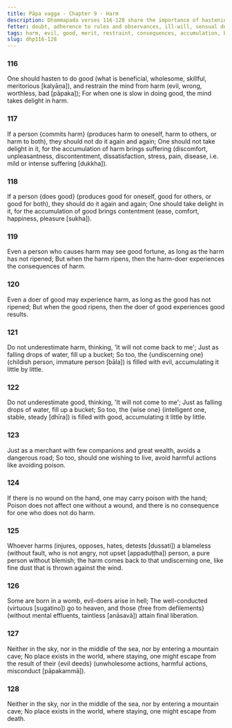 ```yaml
---
title: Pāpa vagga - Chapter 9 - Harm
description: Dhammapada verses 116-128 share the importance of hastening to do good, restraining the mind from harm, the consequences of harm and good, the accumulation of evil and good, the importance of avoiding harmful actions, the consequences of harming a blameless person, the results of evil and good, and the inevitability of death.
fetter: doubt, adherence to rules and observances, ill-will, sensual desire, conceit, personal existence, ignorance
tags: harm, evil, good, merit, restraint, consequences, accumulation, blameless, death, suffering, contentment, dhp
slug: dhp116-128
---
```


### 116

One should hasten to do good (what is beneficial, wholesome, skillful, meritorious [kalyāṇa]),
and restrain the mind from harm (evil, wrong, worthless, bad [pāpaka]);
For when one is slow in doing good,
the mind takes delight in harm.

### 117

If a person \{commits harm} (produces harm to oneself, harm to others, or harm to both),
they should not do it again and again;
One should not take delight in it,
for the accumulation of harm brings suffering (discomfort, unpleasantness, discontentment, dissatisfaction, stress, pain, disease, i.e. mild or intense suffering [dukkha]).

### 118

If a person \{does good} (produces good for oneself, good for others, or good for both),
they should do it again and again;
One should take delight in it,
for the accumulation of good brings contentment (ease, comfort, happiness, pleasure [sukha]).

### 119

Even a person who causes harm may see good fortune,
as long as the harm has not ripened;
But when the harm ripens,
then the harm-doer experiences the consequences of harm.

### 120

Even a doer of good may experience harm,
as long as the good has not ripened;
But when the good ripens,
then the doer of good experiences good results.

### 121

Do not underestimate harm,
thinking, 'It will not come back to me';
Just as falling drops of water,
fill up a bucket;
So too, the \{undiscerning one} (childish person, immature person [bāla]) is filled with evil,
accumulating it little by little.

### 122

Do not underestimate good,
thinking, 'It will not come to me';
Just as falling drops of water,
fill up a bucket;
So too, the \{wise one} (intelligent one, stable, steady [dhīra]) is filled with good,
accumulating it little by little.

### 123

Just as a merchant with few companions and great wealth,
avoids a dangerous road;
So too, should one wishing to live,
avoid harmful actions like avoiding poison.

### 124

If there is no wound on the hand,
one may carry poison with the hand;
Poison does not affect one without a wound,
and there is no consequence for one who does not do harm.

### 125

Whoever harms (injures, opposes, hates, detests [dussati]) a blameless (without fault, who is not angry, not upset [appaduṭṭha]) person,
a pure person without blemish;
the harm comes back to that undiscerning one,
like fine dust that is thrown against the wind.

### 126

Some are born in a womb,
evil-doers arise in hell;
The well-conducted (virtuous [sugatino]) go to heaven,
and those \{free from defilements} (without mental effluents, taintless [anāsavā]) attain final liberation.

### 127

Neither in the sky, nor in the middle of the sea,
nor by entering a mountain cave;
No place exists in the world,
where staying, one might escape from the result of their \{evil deeds} (unwholesome actions, harmful actions, misconduct [pāpakammā]).

### 128

Neither in the sky, nor in the middle of the sea,
nor by entering a mountain cave;
No place exists in the world,
where staying, one might escape from death.